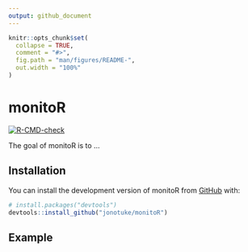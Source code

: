 ```yaml
---
output: github_document
---
```


<!-- README.md is generated from README.Rmd. Please edit that file -->

```r
knitr::opts_chunk$set(
  collapse = TRUE,
  comment = "#>",
  fig.path = "man/figures/README-",
  out.width = "100%"
)
```

# monitoR

<!-- badges: start -->
[![R-CMD-check](https://github.com/jonotuke/monitoR/actions/workflows/R-CMD-check.yaml/badge.svg)](https://github.com/jonotuke/monitoR/actions/workflows/R-CMD-check.yaml)
<!-- badges: end -->

The goal of monitoR is to ...

## Installation

You can install the development version of monitoR from [GitHub](https://github.com/) with:

``` r
# install.packages("devtools")
devtools::install_github("jonotuke/monitoR")
```

## Example

